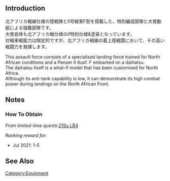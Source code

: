 {{EquipmentInfo}}

==Introduction==
北アフリカ戦線仕様の陸戦隊とII号戦車F型を搭載した、特別編成部隊と大発動艇による強襲部隊です。<br>
大発自体も北アフリカ戦仕様のif特別仕様&塗装となっています。<br>
対戦車戦能力は限定的ですが、北アフリカ戦線の着上陸戦闘において、その高い戦闘力を発揮します。

This assault force consists of a specialised landing force trained for North African conditions and a Panzer II Ausf. F embarked on a daihatsu.<br>
The daihatsu itself is a what-if model that has been customised for North Africa.<br>
Although its anti-tank capability is low, it can demonstrate its high combat power during landings on the North African Front.

==Notes==
<div class="mw-collapsible"><h3>How To Obtain</h3>
<div class="mw-collapsible-content">
''From limited-time quests: ''[[Quests/Seasonal#21Su LB4|21Su LB4]]

''Ranking reward for:''
* Jul 2021: 1-5

</div></div>

==See Also==
{{Equipmentlist}}
[[Category:Equipment]]